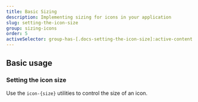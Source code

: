 ```yaml
---
title: Basic Sizing
description: Implementing sizing for icons in your application
slug: setting-the-icon-size
group: sizing-icons
order: 5
activeSelector: group-has-[.docs-setting-the-icon-size]:active-content
---
```


## Basic usage
### Setting the icon size

Use the `icon-{size}` utilities to control the size of an icon.

